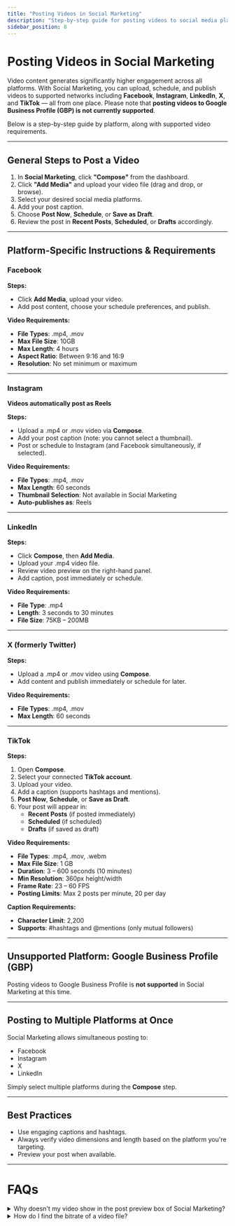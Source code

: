 ```yaml
---
title: "Posting Videos in Social Marketing"
description: "Step-by-step guide for posting videos to social media platforms using Social Marketing."
sidebar_position: 8
---
```


# Posting Videos in Social Marketing

Video content generates significantly higher engagement across all platforms. With Social Marketing, you can upload, schedule, and publish videos to supported networks including **Facebook**, **Instagram**, **LinkedIn**, **X**, and **TikTok** — all from one place. Please note that **posting videos to Google Business Profile (GBP) is not currently supported**.

Below is a step-by-step guide by platform, along with supported video requirements.

---

## General Steps to Post a Video

1. In **Social Marketing**, click **"Compose"** from the dashboard.
2. Click **"Add Media"** and upload your video file (drag and drop, or browse).
3. Select your desired social media platforms.
4. Add your post caption.
5. Choose **Post Now**, **Schedule**, or **Save as Draft**.
6. Review the post in **Recent Posts**, **Scheduled**, or **Drafts** accordingly.

---

## Platform-Specific Instructions & Requirements

### Facebook

**Steps:**
- Click **Add Media**, upload your video.
- Add post content, choose your schedule preferences, and publish.

**Video Requirements:**
- **File Types**: .mp4, .mov  
- **Max File Size**: 10GB  
- **Max Length**: 4 hours  
- **Aspect Ratio**: Between 9:16 and 16:9  
- **Resolution**: No set minimum or maximum  

---

### Instagram

**Videos automatically post as Reels**

**Steps:**
- Upload a .mp4 or .mov video via **Compose**.
- Add your post caption (note: you cannot select a thumbnail).
- Post or schedule to Instagram (and Facebook simultaneously, if selected).

**Video Requirements:**
- **File Types**: .mp4, .mov  
- **Max Length**: 60 seconds  
- **Thumbnail Selection**: Not available in Social Marketing  
- **Auto-publishes as**: Reels  

---

### LinkedIn

**Steps:**
- Click **Compose**, then **Add Media**.
- Upload your .mp4 video file.
- Review video preview on the right-hand panel.
- Add caption, post immediately or schedule.

**Video Requirements:**
- **File Type**: .mp4  
- **Length**: 3 seconds to 30 minutes  
- **File Size**: 75KB – 200MB  

---

### X (formerly Twitter)

**Steps:**
- Upload a .mp4 or .mov video using **Compose**.
- Add content and publish immediately or schedule for later.

**Video Requirements:**
- **File Types**: .mp4, .mov  
- **Max Length**: 60 seconds  

---

### TikTok

**Steps:**
1. Open **Compose**.
2. Select your connected **TikTok account**.
3. Upload your video.
4. Add a caption (supports hashtags and mentions).
5. **Post Now**, **Schedule**, or **Save as Draft**.
6. Your post will appear in:
   - **Recent Posts** (if posted immediately)
   - **Scheduled** (if scheduled)
   - **Drafts** (if saved as draft)

**Video Requirements:**
- **File Types**: .mp4, .mov, .webm  
- **Max File Size**: 1 GB  
- **Duration**: 3 – 600 seconds (10 minutes)  
- **Min Resolution**: 360px height/width  
- **Frame Rate**: 23 – 60 FPS  
- **Posting Limits**: Max 2 posts per minute, 20 per day  

**Caption Requirements:**
- **Character Limit**: 2,200  
- **Supports**: #hashtags and @mentions (only mutual followers)  

---

## Unsupported Platform: Google Business Profile (GBP)

Posting videos to Google Business Profile is **not supported** in Social Marketing at this time.

---

## Posting to Multiple Platforms at Once

Social Marketing allows simultaneous posting to:
- Facebook
- Instagram
- X
- LinkedIn

Simply select multiple platforms during the **Compose** step.

---

## Best Practices

- Use engaging captions and hashtags.
- Always verify video dimensions and length based on the platform you're targeting.
- Preview your post when available.

---

# FAQs

<details>
<summary>Why doesn't my video show in the post preview box of Social Marketing?</summary>

Sometimes videos that match all the file requirements to post fail to populate in the preview box. Typically, this is due to the formatting decisions of the content provider and can be easily fixed by reformatting the video.

### Reformatting Video File

The two formats that our Social Marketing app supports are:

- .mov
- .mp4

You can get good results by using the defaults and presets with programs like:

- iMovie
- Handbrake
- Canva

Simply save the video that you want to post. "Import" the video into one of these programs and then "export" or "share" the video – the new file produced should meet all requirements to post in Social Marketing!
</details>

<details>
<summary>How do I find the bitrate of a video file?</summary>

To find the bitrate of a video file, you can use several methods depending on your operating system:

## Windows

1. Right-click on the video file
2. Select **Properties**
3. Go to the **Details** tab
4. Look for **Bit rate** in the video section

## Mac

1. Right-click on the video file
2. Select **Get Info**
3. Look for **Data rate** in the More Info section

## Using Media Players

Most media players like VLC, Windows Media Player, or QuickTime will display bitrate information in their file properties or media information panels.

## Why Bitrate Matters

Video bitrate affects file size and quality. For social media posting, you want to balance quality with file size to ensure smooth uploads and playback.

**Recommended bitrates for social media:**
- Facebook: 1-2 Mbps
- Instagram: 1-2 Mbps
- LinkedIn: 1-2 Mbps
</details>